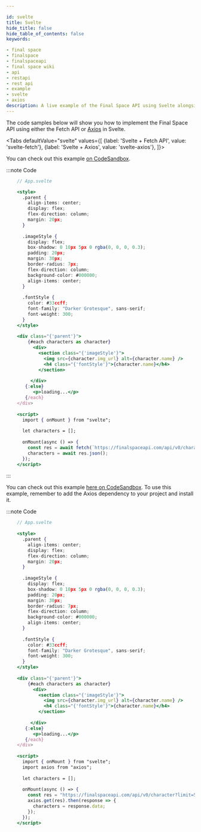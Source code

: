 ```yaml
---

id: svelte
title: Svelte
hide_title: false
hide_table_of_contents: false
keywords:

- final space
- finalspace
- finalspaceapi
- final space wiki
- api
- restapi
- rest api
- example
- svelte
- axios
description: A live example of the Final Space API using Svelte alongside Axios to retrieve data.
---
```


The code samples below will show you how to implement the Final Space API using either the Fetch API or [Axios](https://www.npmjs.com/package/axios) in Svelte.




<Tabs
  defaultValue="svelte"
  values={[
    {label: 'Svelte + Fetch API', value: 'svelte-fetch'},
    {label: 'Svelte + Axios', value: 'svelte-axios'},
  ]}>
  <TabItem value="Svelte">
      
You can check out this example [on CodeSandbox](https://codesandbox.io/s/finalapi-svelte-urxd7).


:::note Code

```jsx   
    // App.svelte

    <style>
      .parent {
        align-items: center;
        display: flex;
        flex-direction: column;
        margin: 20px;
      }
    
      .imageStyle {
        display: flex;
        box-shadow: 0 10px 5px 0 rgba(0, 0, 0, 0.3);
        padding: 20px;
        margin: 30px;
        border-radius: 7px;
        flex-direction: column;
        background-color: #000000;
        align-items: center;
      }
    
      .fontStyle {
        color: #33ccff;
        font-family: "Darker Grotesque", sans-serif;
        font-weight: 300;
      }
    </style>
    
    <div class="{'parent'}">
        {#each characters as character}
          <div>
            <section class="{'imageStyle'}"> 
              <img src={character.img_url} alt={character.name} />
              <h4 class="{'fontStyle'}">{character.name}</h4>
            </section>
    
         </div>
       {:else}
          <p>loading...</p>
       {/each}
    </div>
    
    <script>
      import { onMount } from "svelte";
    
      let characters = [];
    
      onMount(async () => {
        const res = await fetch(`https://finalspaceapi.com/api/v0/character?limit=5`);
        characters = await res.json();
      });
    </script>
```
:::
  </TabItem>
  <TabItem value="Svelte + Axios">

You can check out this example [here on CodeSandbox](https://codesandbox.io/s/finalapi-svelte-axios-of957).
To use this example, remember to add the Axios dependency to your project and install it.

:::note Code

```jsx
    // App.svelte
    
    <style>
      .parent {
        align-items: center;
        display: flex;
        flex-direction: column;
        margin: 20px;
      }
    
      .imageStyle {
        display: flex;
        box-shadow: 0 10px 5px 0 rgba(0, 0, 0, 0.3);
        padding: 20px;
        margin: 30px;
        border-radius: 7px;
        flex-direction: column;
        background-color: #000000;
        align-items: center;
      }
    
      .fontStyle {
        color: #33ccff;
        font-family: "Darker Grotesque", sans-serif;
        font-weight: 300;
      }
    </style>
    
    <div class="{'parent'}">
        {#each characters as character}
          <div>
            <section class="{'imageStyle'}"> 
              <img src={character.img_url} alt={character.name} />
              <h4 class="{'fontStyle'}">{character.name}</h4>
            </section>
    
         </div>
       {:else}
          <p>loading...</p>
       {/each}
    </div>
    
    <script>
      import { onMount } from "svelte";
      import axios from "axios";
    
      let characters = [];
    
      onMount(async () => {
        const res = "https://finalspaceapi.com/api/v0/character?limit=5";
        axios.get(res).then(response => {
          characters = response.data;
        });
      });
    </script>
```

  </TabItem>
</Tabs>



